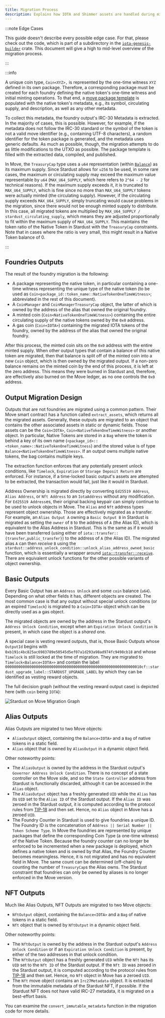 ```yaml
---
title: Migration Process
description: Explains how IOTA and Shimmer assets are handled during migration
---
```


:::note Edge Cases

This guide doesn't describe every possible edge case. For that, please check out the code, which
is part of a subdirectory in the
[`iota-genesis-builder`](https://github.com/iotaledger/iota/tree/develop/crates/iota-genesis-builder/src/stardust)
crate. This document will give a high to mid-level overview of the migration process.

:::



:::info

A unique coin type, `Coin<XYZ>,` is represented by the one-time witness `XYZ` defined in its own package. Therefore, a
corresponding package must be created for each foundry defining the native token's one-time witness and initial minting
operations. To that end, a
[move package template](https://github.com/iotaledger/iota/tree/develop/crates/iota-genesis-builder/src/stardust/native_token/package_template/sources/native_token_template.move)
is populated with the native token's metadata, e.g., its symbol, circulating supply, and description, as well as any other
metadata.

To collect this metadata, the foundry output's IRC-30 Metadata is extracted. In the majority of cases, this is possible.
However, for example, if the metadata does not follow the IRC-30 standard or the symbol of the token is not a valid move
identifier (e.g., containing UTF-8 characters), a random identifier for the token package is generated, and the metadata
uses generic defaults. As much as possible, though, the migration attempts to do as little modifications to the UTXO as
possible. The package template is filled with the extracted data, compiled, and published.

In Move, the `TreasuryCap` type uses a `u64` representation (within
[`Balance`](../../references/framework/iota-framework/balance.mdx#struct-balance)) as its maximum supply. Since
Stardust allows for `u256` to be used, in some rare cases, the maximum or circulating supply may exceed the maximum
value representable by `u64` (`MAX_U64_SUPPLY`, which here refers to `2^64 - 2` for technical reasons). If the maximum
supply exceeds it, it is truncated to `MAX_U64_SUPPLY`, which is fine since no more than `MAX_U64_SUPPLY` tokens were
actually minted (the circulating supply). However, if the circulating supply exceeds `MAX_U64_SUPPLY`, simply truncating
would cause problems in the migration, since there would not be enough minted supply to distribute. In this case, all
migrated tokens are multiplied by `MAX_U64_SUPPLY / stardust_circulating_supply`, which means they are adjusted
proportionally to fit within the maximum supply of `MAX_U64_SUPPLY`. This maintains the token ratio of the Native Token
in Stardust with the `TreasuryCap` constraints. Note that in cases where the ratio is very small, this might result in a
Native Token balance of 0.

:::

## Foundries Outputs

The result of the foundry migration is the following:

- A package representing the native token, in particular containing a one-time witness representing the unique type of
  the native token (to be used as `Coin<package_id::token_name::NativeTokenOneTimeWitness>`; abbreviated in the rest of
  this document).
- A `CoinManager` and `CoinManagerTreasuryCap` object, the latter of which is owned by the address of the alias that
  owned the original foundry.
- A minted coin (`Coin<NativeTokenOneTimeWitness>`) containing the entire circulating supply of the native tokens owned
  by the `0x0` address.
- A gas coin (`Coin<IOTA>`) containing the migrated IOTA tokens of the foundry, owned by the address of the alias that
  owned the original foundry.

After this process, the minted coin sits on the `0x0` address with the entire minted supply. When other output types that 
contain a balance of _this_ native token are migrated, then that balance is split off of the minted coin into a new
`Coin` object, which is then owned by the migrated output. If a non-zero balance remains on
the minted coin by the end of this process, it is left at the zero address. This means they were burned in Stardust and, 
therefore, are effectively also burned on the Move ledger, as no one controls the `0x0` address.

## Output Migration Design

Outputs that are not foundries are migrated using a common pattern. Their Move smart contract has a function called
`extract_assets`, which returns all the migrated assets. Generally, these outputs are migrated to an object that
contains the other associated assets in static or dynamic fields. Those assets can be the `Coin<IOTA>`,
`Coin<NativeTokenOneTimeWitness>` or another object. In particular, Native Tokens are stored in a `Bag` where the token
is behind a key of its own name (`<package_id>::<token_name>::NativeTokenOneTimeWitness`) and the stored value is of
type `Balance<NativeTokenOneTimeWitness>`. If an output owns multiple native tokens, the bag contains multiple keys.

The extraction function enforces that any potentially present unlock conditions, like `Timelock`, `Expiration` or
`Storage Deposit Return` are enforced. For instance, if a time-locked basic output's assets are attempted to be
extracted, the transaction would fail, just like it would in Stardust.

Address Ownership is migrated directly by converting `Ed25519 Address`, `Alias Address`, or `Nft Address` to an
`IotaAddress` without any modification. For `Ed25519 Address`es, their original backing keypair can simply continue to
be used to unlock objects in Move. The `Alias` and `Nft` address types represent object ownership. Those are effectively
migrated as a transfer. For example, an `Alias Output A` owning a `Basic Output B` in Stardust is migrated as setting
the `owner` of `B` to the address of `A` (the Alias ID), which is equivalent to the Alias Address in Stardust. This is
the same as if `B` would have been transferred (using either of `iota::transfer::{transfer,public_transfer}`) to the
address of `A` (the Alias ID). The migrated alias `A` can then _receive_ `B` using the
`stardust::address_unlock_condition::unlock_alias_address_owned_basic` function, which is essentially a wrapper around
[`iota::transfer::receive`](../../references/framework/iota-framework/transfer.mdx#function-receive). There are
equivalent unlock functions for the other possible variants of object ownership.

## Basic Outputs

Every Basic Output has an `Address Unlock` and some `coin` balance (`u64`). Depending on what other fields it has,
different objects are created. The most common case is that any output without special unlock conditions (or an expired
`Timelock`) is migrated to a `Coin<IOTA>` object which can be directly used as a gas object.

The migrated objects are owned by the address in the Stardust output's `Address Unlock Condition`, except when an
`Expiration Unlock Condition` is present, in which case the object is a _shared_ one.

A special case is vesting reward outputs, that is, those Basic Outputs whose `OutputId` begins with
`0xb191c4bc825ac6983789e50545d5ef07a1d293a98ad974fc9498cb18` and whose `Timelock` is still locked at the time of
migration. They are migrated to `Timelock<Balance<IOTA>>` and contain the label
`00000000000000000000000000000000000000000000000000000000000010cf::stardust_upgrade_label::STARDUST_UPGRADE_LABEL` by
which they can be identified as vesting reward objects.

The full decision graph (without the vesting reward output case) is depicted here (with `coin` being `IOTA`):

![Stardust on Move Migration Graph](/img/guides/developer/advanced/stardust-on-move/stardust-on-move-migration-graph.svg)

## Alias Outputs

Alias Outputs are migrated to two Move objects:

- `AliasOutput` object, containing the `Balance<IOTA>` and a `Bag` of native tokens in a static field.
- `Alias` object that is owned by `AliasOutput` in a dynamic object field.

Other noteworthy points:

- The `AliasOutput` is owned by the address in the Stardust output's `Governor Address Unlock Condition`. There is no
  concept of a state controller on the Move side, and so the `State Controller` address from Stardust is functionally
  discarded, although it can be accessed in the `Alias` object.
- The `AliasOutput` object has a freshly generated `UID` while the `Alias` has its `UID` set to the `Alias ID` of the
  Stardust output. If the `Alias ID` was zeroed in the Stardust output, it is computed according to the protocol rules
  from [TIP-18](https://github.com/iotaledger/tips/blob/main/tips/TIP-0018/tip-0018.md) and then set. Hence, no `Alias` object in Move has a zeroed
  `UID`.
- The Foundry Counter in Stardust is used to give foundries a unique ID. The Foundry ID is the concatenation of
  `Address || Serial Number || Token Scheme Type`. In Move the foundries are represented by unique packages that define
  the corresponding Coin Type (a one-time witness) of the Native Token. Because the foundry counter can no longer be
  enforced to be incremented when a new package is deployed, which defines a native token and is owned by that Alias,
  the Foundry Counter becomes meaningless. Hence, it is not migrated and has no equivalent field in Move. The same count
  can be determined (off-chain) by counting the number of `TreasuryCap`s the Alias owns. The Stardust constraint that
  foundries can only be owned by aliases is no longer enforced in the Move version.

## NFT Outputs

Much like Alias Outputs, NFT Outputs are migrated to two Move objects:

- `NftOutput` object, containing the `Balance<IOTA>` and a `Bag` of native tokens in a static field.
- `Nft` object that is owned by `NftOutput` in a dynamic object field.

Other noteworthy points:

- The `NftOutput` is owned by the address in the Stardust output's `Address Unlock Condition` or if an
  `Expiration Unlock Condition` is present, by either of the two addresses in that unlock condition.
- The `NftOutput` object has a freshly generated `UID` while the `Nft` has its `UID` set to the `Nft ID` of the Stardust
  output. If the `Nft ID` was zeroed in the Stardust output, it is computed according to the protocol rules from
  [TIP-18](https://github.com/iotaledger/tips/blob/main/tips/TIP-0018/tip-0018.md) and then set. Hence, no `Nft` object in Move has a zeroed `UID`.
- The `Nft` move object contains an `Irc27Metadata` object. It is extracted from the immutable metadata of the Stardust
  NFT, if possible. If the Stardust NFT does not have valid IRC-27 metadata, it is migrated on a best-effort basis.

You can examine the `convert_immutable_metadata` function in the migration code for more
details.
